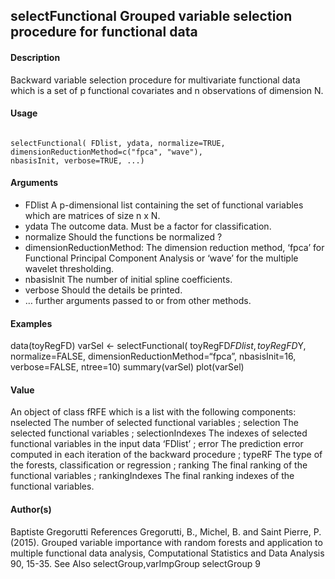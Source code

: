 ## selectFunctional Grouped variable selection procedure for functional data
#### Description
Backward variable selection procedure for multivariate functional data which is a set of p functional
covariates and n observations of dimension N.

#### Usage
<pre><code>
selectFunctional( FDlist, ydata, normalize=TRUE,
dimensionReductionMethod=c("fpca", "wave"),
nbasisInit, verbose=TRUE, ...)
</code></pre>

#### Arguments
* FDlist A p-dimensional list containing the set of functional variables which are matrices
of size n x N.
* ydata The outcome data. Must be a factor for classification.
* normalize Should the functions be normalized ?
* dimensionReductionMethod: The dimension reduction method, ‘fpca’ for Functional Principal Component Analysis or ‘wave’ for the multiple wavelet thresholding.
* nbasisInit The number of initial spline coefficients.
* verbose Should the details be printed.
* ... further arguments passed to or from other methods.


#### Examples
data(toyRegFD)
varSel <- selectFunctional( toyRegFD$FDlist, toyRegFD$Y, normalize=FALSE,
dimensionReductionMethod="fpca", nbasisInit=16,
verbose=FALSE, ntree=10)
summary(varSel)
plot(varSel)

#### Value
An object of class fRFE which is a list with the following components:
nselected The number of selected functional variables ;
selection The selected functional variables ;
selectionIndexes
The indexes of selected functional variables in the input data ‘FDlist’ ;
error The prediction error computed in each iteration of the backward procedure ;
typeRF The type of the forests, classification or regression ;
ranking The final ranking of the functional variables ;
rankingIndexes The final ranking indexes of the functional variables.

#### Author(s)
Baptiste Gregorutti
References
Gregorutti, B., Michel, B. and Saint Pierre, P. (2015). Grouped variable importance with random
forests and application to multiple functional data analysis, Computational Statistics and Data Analysis
90, 15-35.
See Also
selectGroup,varImpGroup
selectGroup 9
